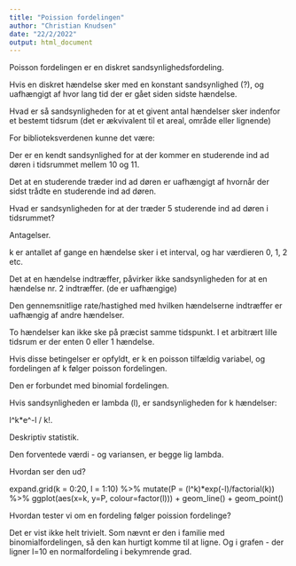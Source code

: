 ```yaml
---
title: "Poission fordelingen"
author: "Christian Knudsen"
date: "22/2/2022"
output: html_document
---
```




Poisson fordelingen er en diskret sandsynlighedsfordeling.

Hvis en diskret hændelse sker med en konstant sandsynlighed (?), og uafhængigt
af hvor lang tid der er gået siden sidste hændelse.

Hvad er så sandsynligheden for at et givent antal hændelser sker indenfor 
et bestemt tidsrum (det er ækvivalent til et areal, område eller lignende)

For biblioteksverdenen kunne det være:

Der er en kendt sandsynlighed for at der kommer en studerende ind ad døren i 
tidsrummet mellem 10 og 11. 

Det at en studerende træder ind ad døren er uafhængigt af hvornår der sidst trådte
en studerende ind ad døren.

Hvad er sandsynligheden for at der træder 5 studerende ind ad døren i tidsrummet?

Antagelser.

k er antallet af gange en hændelse sker i et interval, og har værdieren 
0, 1, 2 etc.

Det at en hændelse indtræffer, påvirker ikke sandsynligheden for at en 
hændelse nr. 2 indtræffer. (de er uafhængige)

Den gennemsnitlige rate/hastighed med hvilken hændelserne indtræffer er uafhængig
af andre hændelser.

To hændelser kan ikke ske på præcist samme tidspunkt. I et arbitrært lille tidsrum
er der enten 0 eller 1 hændelse.

Hvis disse betingelser er opfyldt, er k en poisson tilfældig variabel, og fordelingen
af k følger poisson fordelingen.

Den er forbundet med binomial fordelingen.



Hvis sandsynligheden er lambda (l), er sandsynligheden for k hændelser:

l^k*e^-l / k!.


Deskriptiv statistik.

Den forventede værdi - og variansen, er begge lig lambda.


Hvordan ser den ud?


expand.grid(k = 0:20, l = 1:10) %>% 
  mutate(P = (l^k)*exp(-l)/factorial(k)) %>% 
  ggplot(aes(x=k, y=P, colour=factor(l))) +
  geom_line() +
  geom_point()


Hvordan tester vi om en fordeling følger poission fordelinge?

Det er vist ikke helt trivielt. Som nævnt er den i familie med binomialfordelingen, så den kan 
hurtigt komme til at ligne. Og i grafen - der ligner l=10 en normalfordeling i 
bekymrende grad.


